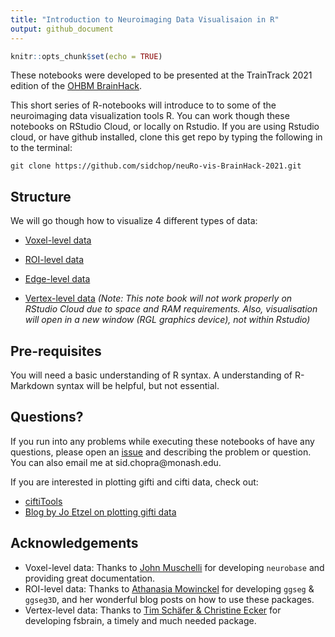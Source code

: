 ```yaml
---
title: "Introduction to Neuroimaging Data Visualisaion in R"
output: github_document
---
```


```r
knitr::opts_chunk$set(echo = TRUE)
```



These notebooks were developed to be presented at the TrainTrack 2021 edition of the [OHBM BrainHack](https://ohbm.github.io/hackathon2021/).

This short series of R-notebooks will introduce to to some of the neuroimaging data visualization tools  R. You can work though these notebooks on RStudio Cloud, or locally on Rstudio. If you are using Rstudio cloud, or have github installed, clone this get repo by typing the following in to the terminal: 

`git clone https://github.com/sidchop/neuRo-vis-BrainHack-2021.git`


## Structure 
        
We will go though how to visualize 4 different types of data: 

* [Voxel-level data](https://github.com/sidchop/neuRo-vis-BrainHack-2021/blob/main/voxel.Rmd) \

* [ROI-level data](https://github.com/sidchop/neuRo-vis-BrainHack-2021/blob/main/roi.Rmd) \

* [Edge-level data](https://github.com/sidchop/neuRo-vis-BrainHack-2021/blob/main/edge.Rmd)  \

* [Vertex-level data](https://github.com/sidchop/neuRo-vis-BrainHack-2021/blob/main/vertex.Rmd) *(Note: This note book will not work properly on RStudio Cloud due to space and RAM requirements. Also, visualisation will open in a new window (RGL graphics device), not within Rstudio)* \
 

## Pre-requisites

You will need a basic understanding of R syntax. A understanding of R-Markdown syntax will be helpful, but not essential. 


## Questions?
If you run into any problems while executing these notebooks of have any questions,
please open an [issue](https://github.com/sidchop/neuRo-vis-BrainHack-2021/issues) and describing the problem or question. You can also email me at sid.chopra@monash.edu. 

If you are interested in plotting gifti and cifti data, check out:

* [ciftiTools](https://github.com/mandymejia/ciftiTools)
* [Blog by Jo Etzel on plotting gifti data](https://mvpa.blogspot.com/2020/03/volume-and-surface-brain-plotting-knitr.html)


## Acknowledgements
 * Voxel-level data: Thanks to [John Muschelli](https://github.com/muschellij2) for developing `neurobase` and providing great documentation. 
 * ROI-level data: Thanks to [Athanasia Mowinckel](https://github.com/Athanasiamo) for developing `ggseg` & `ggseg3D`, and her wonderful blog posts on how to use these packages. 
 * Vertex-level data: Thanks to [Tim Schäfer & Christine Ecker](https://github.com/dfsp-spirit/fsbrain) for developing fsbrain, a timely and much needed package. 






